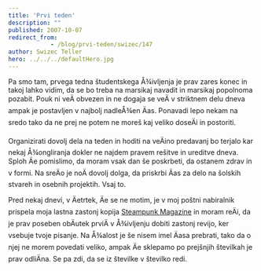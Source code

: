 ```yaml
---
title: 'Prvi teden'
description: ""
published: 2007-10-07
redirect_from: 
            - /blog/prvi-teden/swizec/147
author: Swizec Teller
hero: ../../../defaultHero.jpg
---
```

Pa smo tam, prvega tedna študentskega Å¾ivljenja je prav zares konec in takoj lahko vidim, da se bo treba na marsikaj navadit in marsikaj popolnoma pozabit. Pouk ni veÄ obvezen in ne dogaja se veÄ v striktnem delu dneva ampak je postavljen v najbolj nadleÅ¾en Äas. Ponavadi lepo nekam na sredo tako da ne prej ne potem ne moreš kaj veliko doseÄi in postoriti.

Organizirati dovolj dela na teden in hoditi na veÄino predavanj bo terjalo kar nekaj Å¾ongliranja dokler ne najdem pravem rešitve in ureditve dneva. Sploh Äe pomislimo, da moram vsak dan še poskrbeti, da ostanem zdrav in v formi. Na sreÄo je noÄ dovolj dolga, da priskrbi Äas za delo na šolskih stvareh in osebnih projektih. Vsaj to.

Pred nekaj dnevi, v Äetrtek, Äe se ne motim, je v moj poštni nabiralnik prispela moja lastna zastonj kopija [Steampunk Magazine](http://steampunkmagazine.com/) in moram reÄi, da je prav poseben obÄutek prviÄ v Å¾ivljenju dobiti zastonj revijo, ker vsebuje tvoje pisanje. Na Å¾alost je še nisem imel Äasa prebrati, tako da o njej ne morem povedati veliko, ampak Äe sklepamo po prejšnjih številkah je prav odliÄna. Se pa zdi, da se iz številke v številko redi.